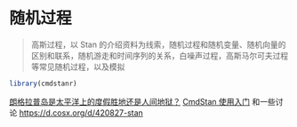 # 随机过程 {#chap:stochastic-process}

> 高斯过程，以 Stan 的介绍资料为线索，随机过程和随机变量、随机向量的区别和联系，随机游走和时间序列的关系，白噪声过程，高斯马尔可夫过程等常见随机过程，以及模拟

```r
library(cmdstanr)
```

[朗格拉普岛是太平洋上的度假胜地还是人间地狱？](https://www.xiangyunhuang.com.cn/2019/08/rongelap-heaven-or-hell/)
[CmdStan 使用入门](https://www.xiangyunhuang.com.cn/2019/05/intro-cmdstan/) 和一些讨论 <https://d.cosx.org/d/420827-stan>
